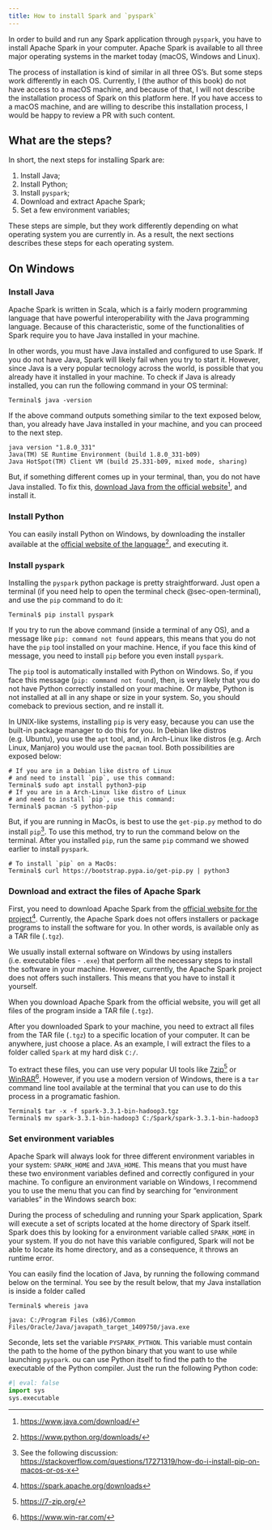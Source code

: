 ```yaml
---
title: How to install Spark and `pyspark`
---
```


In order to build and run any Spark application through `pyspark`, you have to install Apache Spark in your computer. Apache Spark is available to all three major operating systems in the market today (macOS, Windows and Linux). 

The process of installation is kind of similar in all three OS's. But some steps work differently in each OS. Currently, I (the author of this book) do not have access to a macOS machine, and because of that, I will not describe the installation process of Spark on this platform here. If you have access to a macOS machine, and are willing to describe this installation process, I would be happy to review a PR with such content.



## What are the steps?

In short, the next steps for installing Spark are:

1. Install Java;
2. Install Python;
3. Install `pyspark`;
2. Download and extract Apache Spark;
3. Set a few environment variables;

These steps are simple, but they work differently depending on what operating system you are currently in. As a result, the next sections describes these steps for each operating system. 


## On Windows


### Install Java

Apache Spark is written in Scala, which is a fairly modern programming language that have powerful interoperability with the Java programming language. Because of this characteristic, some of the functionalities of Spark require you to have Java installed in your machine. 

In other words, you must have Java installed and configured to use Spark. If you do not have Java, Spark will likely fail when you try to start it. However, since Java is a very popular tecnology across the world, is possible that you already have it installed in your machine. To check if Java is already installed, you can run the following command in your OS terminal:

```terminal
Terminal$ java -version
```

If the above command outputs something similar to the text exposed below, than, you already have Java installed in your machine, and you can proceed to the next step.

```
java version "1.8.0_331"
Java(TM) SE Runtime Environment (build 1.8.0_331-b09)
Java HotSpot(TM) Client VM (build 25.331-b09, mixed mode, sharing)
```

But, if something different comes up in your terminal, than, you do not have Java installed. To fix this, [download Java from the official website](https://www.java.com/download/)^[<https://www.java.com/download/>], and install it.


### Install Python

You can easily install Python on Windows, by downloading the installer available at the [official website of the language](https://www.python.org/downloads/)^[<https://www.python.org/downloads/>], and executing it.


### Install `pyspark`

Installing the `pyspark` python package is pretty straightforward. Just open a terminal (if you need help to open the terminal check @sec-open-terminal), and use the `pip` command to do it:

```terminal
Terminal$ pip install pyspark
```

If you try to run the above command (inside a terminal of any OS), and a message like `pip: command not found` appears, this means that you do not have the `pip` tool installed on your machine. Hence, if you face this kind of message, you need to install `pip` before you even install `pyspark`.

The `pip` tool is automatically installed with Python on Windows. So, if you face this message (`pip: command not found`), then, is very likely that you do not have Python correctly installed on your machine. Or maybe, Python is not installed at all in any shape or size in your system. So, you should comeback to previous section, and re install it.

In UNIX-like systems, installing `pip` is very easy, because you can use the built-in package manager to do this for you. In Debian like distros (e.g. Ubuntu), you use the `apt` tool, and, in Arch-Linux like distros (e.g. Arch Linux, Manjaro) you would use the `pacman` tool. Both possibilities are exposed below:

```terminal
# If you are in a Debian like distro of Linux
# and need to install `pip`, use this command:
Terminal$ sudo apt install python3-pip
# If you are in a Arch-Linux like distro of Linux
# and need to install `pip`, use this command:
Terminal$ pacman -S python-pip
```

But, if you are running in MacOs, is best to use the `get-pip.py` method to do install `pip`^[See the following discussion: <https://stackoverflow.com/questions/17271319/how-do-i-install-pip-on-macos-or-os-x>]. To use this method, try to run the command below on the terminal. After you installed `pip`, run the same `pip` command we showed earlier to install `pyspark`.

```terminal
# To install `pip` on a MacOs:
Terminal$ curl https://bootstrap.pypa.io/get-pip.py | python3
```





### Download and extract the files of Apache Spark

First, you need to download Apache Spark from the [official website for the project](https://spark.apache.org/downloads)^[<https://spark.apache.org/downloads>]. Currently, the Apache Spark does not offers installers or package programs to install the software for you. In other words,  is available only as a TAR file (`.tgz`).

We usually install external software on Windows by using installers (i.e. executable files - `.exe`) that perform all the necessary steps to install the software in your machine. However, currently, the Apache Spark project does not offers such installers. This means that you have to install it yourself.

When you download Apache Spark from the official website, you will get all files of the program inside a TAR file (`.tgz`).

After you downloaded Spark to your machine, you need to extract all files from the TAR file (`.tgz`) to a specific location of your computer. It can be anywhere, just choose a place. As an example, I will extract the files to a folder called `Spark` at my hard disk `C:/`. 

To extract these files, you can use very popular UI tools like [7zip](https://7-zip.org/)^[<https://7-zip.org/>] or [WinRAR](https://www.win-rar.com/)^[<https://www.win-rar.com/>]. However, if you use a modern version of Windows, there is a `tar` command line tool available at the terminal that you can use to do this process in a programatic fashion.

```terminal
Terminal$ tar -x -f spark-3.3.1-bin-hadoop3.tgz
Terminal$ mv spark-3.3.1-bin-hadoop3 C:/Spark/spark-3.3.1-bin-hadoop3
```


### Set environment variables

<!-- test if `HADOOP_HOME` variable and winutils.exe is really necessary -->
<!-- test if `PYSPARK_PYTHON` is really necessary -->

Apache Spark will always look for three different environment variables in your system: `SPARK_HOME` and `JAVA_HOME`. This means that you must have these two environment variables defined and correctly configured in your machine. To configure an environment variable on Windows, I recommend you to use the menu that you can find by searching for "environment variables" in the Windows search box:




During the process of scheduling and running your Spark application, Spark will execute a set of scripts located at the home directory of Spark itself. Spark does this by looking for a environment variable called `SPARK_HOME` in your system. If you do not have this variable configured, Spark will not be able to locate its home directory, and as a consequence, it throws an runtime error.


<!-- We need Java SDK not Java Runtime -->
<!-- Download at https://www.oracle.com/java/technologies/downloads/ -->
You can easily find the location of Java, by running the following command below on the terminal. You see by the result below, that my Java installation is inside a folder called 

```terminal
Terminal$ whereis java
```

```
java: C:/Program Files (x86)/Common Files/Oracle/Java/javapath_target_1409750/java.exe
```

Seconde, lets set the variable `PYSPARK_PYTHON`. This variable must contain the path to the home of the python binary that you want to use while launching `pyspark`. ou can use Python itself to find the path to the executable of the Python compiler. Just the run the following Python code:

```python
#| eval: false
import sys
sys.executable
```